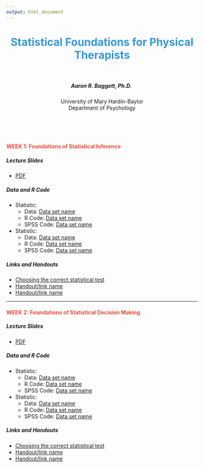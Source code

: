 ```yaml
---
output: html_document
---
```


<center> <h1 style="color:#3498db">Statistical Foundations for Physical Therapists</h1> </center>
<br>
<center> <h5> Aaron R. Baggett, Ph.D. </h5> </center>
<center> <h7> University of Mary Hardin-Baylor </h7> </center>
<center> <h7> Department of Psychology </h7> </center>
<br>
<br>
<br>

<h4 style="color:#e74c3c">
WEEK 1: Foundations of Statistical Inference
</h4>

##### Lecture Slides
- <a href="http://aaronbaggett.com/files//Foundations_of_Inference.pdf" target="_blank">PDF</a>

##### Data and R Code
- Statistic: 
    - Data: [Data set name](http://google.com)
    - R Code: [Data set name](http://aaronbaggett.com/r_code/r_tsla.R)
    - SPSS Code: [Data set name](http://aaronbaggett.com/r_code/r_tsla.R)
- Statistic: 
    - Data: [Data set name](http://google.com)
    - R Code: [Data set name](http://aaronbaggett.com/r_code/r_tsla.R)
    - SPSS Code: [Data set name](http://aaronbaggett.com/r_code/r_tsla.R)

##### Links and Handouts
- <a href="https://stats.idre.ucla.edu/other/mult-pkg/whatstat/" target="_blank">Choosing the correct statistical test</a>
- [Handout/link name](http://google.com)
- [Handout/link name](http://google.com)

***

<h4 style="color:#e74c3c">
WEEK 2: Foundations of Statistical Decision Making
</h4>

##### Lecture Slides
- <a href="http://aaronbaggett.com/files//Foundations_of_Inference.pdf" target="_blank">PDF</a>

##### Data and R Code
- Statistic: 
    - Data: [Data set name](http://google.com)
    - R Code: [Data set name](http://aaronbaggett.com/r_code/r_tsla.R)
    - SPSS Code: [Data set name](http://aaronbaggett.com/r_code/r_tsla.R)
- Statistic: 
    - Data: [Data set name](http://google.com)
    - R Code: [Data set name](http://aaronbaggett.com/r_code/r_tsla.R)
    - SPSS Code: [Data set name](http://aaronbaggett.com/r_code/r_tsla.R)

##### Links and Handouts
- <a href="https://stats.idre.ucla.edu/other/mult-pkg/whatstat/" target="_blank">Choosing the correct statistical test</a>
- [Handout/link name](http://google.com)
- [Handout/link name](http://google.com)
